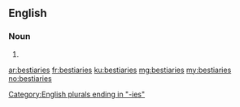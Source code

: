 ==English==

===Noun===
{{head|en|plural}}

# {{plural of|bestiary|lang=en|nocat=1}}

[[Category:English plurals ending in "-ies"]]

[[ar:bestiaries]]
[[fr:bestiaries]]
[[ku:bestiaries]]
[[mg:bestiaries]]
[[my:bestiaries]]
[[no:bestiaries]]